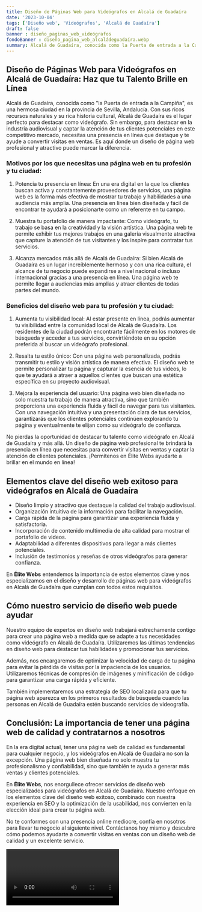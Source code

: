 ```yaml
---
title: Diseño de Páginas Web para Videógrafos en Alcalá de Guadaíra
date: '2023-10-04'
tags: ['Diseño web', 'Videógrafos', 'Alcalá de Guadaíra']
draft: false
banner : diseño_paginas_web_videógrafos
fondoBanner : diseño_pagina_web_alcaládeguadaíra.webp
summary: Alcalá de Guadaíra, conocida como la Puerta de entrada a la Campiña, es una hermosa ciudad en la provincia de Sevilla, Andalucía. Con sus ricos recursos naturales y su rica historia cultural, Alcalá de Guadaíra es el lugar perfecto para destacar como videógrafo. Sin embargo, para destacar en la industria audiovisual y captar la atención de tus clientes potenciales en este competitivo mercado, necesitas una presencia en línea que destaque y te ayude a convertir visitas en ventas. Es aquí donde un diseño de página web profesional y atractivo puede marcar la diferencia.
---
```


## Diseño de Páginas Web para Videógrafos en Alcalá de Guadaíra: Haz que tu Talento Brille en Línea

Alcalá de Guadaíra, conocida como "la Puerta de entrada a la Campiña", es una hermosa ciudad en la provincia de Sevilla, Andalucía. Con sus ricos recursos naturales y su rica historia cultural, Alcalá de Guadaíra es el lugar perfecto para destacar como videógrafo. Sin embargo, para destacar en la industria audiovisual y captar la atención de tus clientes potenciales en este competitivo mercado, necesitas una presencia en línea que destaque y te ayude a convertir visitas en ventas. Es aquí donde un diseño de página web profesional y atractivo puede marcar la diferencia.

### Motivos por los que necesitas una página web en tu profesión y tu ciudad:

1. Potencia tu presencia en línea: En una era digital en la que los clientes buscan activa y constantemente proveedores de servicios, una página web es la forma más efectiva de mostrar tu trabajo y habilidades a una audiencia más amplia. Una presencia en línea bien diseñada y fácil de encontrar te ayudará a posicionarte como un referente en tu campo.

2. Muestra tu portafolio de manera impactante: Como videógrafo, tu trabajo se basa en la creatividad y la visión artística. Una página web te permite exhibir tus mejores trabajos en una galería visualmente atractiva que capture la atención de tus visitantes y los inspire para contratar tus servicios.

3. Alcanza mercados más allá de Alcalá de Guadaíra: Si bien Alcalá de Guadaíra es un lugar increíblemente hermoso y con una rica cultura, el alcance de tu negocio puede expandirse a nivel nacional o incluso internacional gracias a una presencia en línea. Una página web te permite llegar a audiencias más amplias y atraer clientes de todas partes del mundo.

### Beneficios del diseño web para tu profesión y tu ciudad:

1. Aumenta tu visibilidad local: Al estar presente en línea, podrás aumentar tu visibilidad entre la comunidad local de Alcalá de Guadaíra. Los residentes de la ciudad podrán encontrarte fácilmente en los motores de búsqueda y acceder a tus servicios, convirtiéndote en su opción preferida al buscar un videógrafo profesional.

2. Resalta tu estilo único: Con una página web personalizada, podrás transmitir tu estilo y visión artística de manera efectiva. El diseño web te permite personalizar tu página y capturar la esencia de tus videos, lo que te ayudará a atraer a aquellos clientes que buscan una estética específica en su proyecto audiovisual.

3. Mejora la experiencia del usuario: Una página web bien diseñada no solo muestra tu trabajo de manera atractiva, sino que también proporciona una experiencia fluida y fácil de navegar para tus visitantes. Con una navegación intuitiva y una presentación clara de tus servicios, garantizarás que los clientes potenciales continúen explorando tu página y eventualmente te elijan como su videógrafo de confianza.

No pierdas la oportunidad de destacar tu talento como videógrafo en Alcalá de Guadaíra y más allá. Un diseño de página web profesional te brindará la presencia en línea que necesitas para convertir visitas en ventas y captar la atención de clientes potenciales. ¡Permítenos en Élite Webs ayudarte a brillar en el mundo en línea!

<GifSeo />

<Cta />

## Elementos clave del diseño web exitoso para videógrafos en Alcalá de Guadaíra

- Diseño limpio y atractivo que destaque la calidad del trabajo audiovisual.
- Organización intuitiva de la información para facilitar la navegación.
- Carga rápida de la página para garantizar una experiencia fluida y satisfactoria.
- Incorporación de contenido multimedia de alta calidad para mostrar el portafolio de videos.
- Adaptabilidad a diferentes dispositivos para llegar a más clientes potenciales.
- Inclusión de testimonios y reseñas de otros videógrafos para generar confianza.

En **Élite Webs** entendemos la importancia de estos elementos clave y nos especializamos en el diseño y desarrollo de páginas web para videógrafos en Alcalá de Guadaíra que cumplan con todos estos requisitos.

## Cómo nuestro servicio de diseño web puede ayudar

Nuestro equipo de expertos en diseño web trabajará estrechamente contigo para crear una página web a medida que se adapte a tus necesidades como videógrafo en Alcalá de Guadaíra. Utilizaremos las últimas tendencias en diseño web para destacar tus habilidades y promocionar tus servicios.

Además, nos encargaremos de optimizar la velocidad de carga de tu página para evitar la pérdida de visitas por la impaciencia de los usuarios. Utilizaremos técnicas de compresión de imágenes y minificación de código para garantizar una carga rápida y eficiente.

También implementaremos una estrategia de SEO localizada para que tu página web aparezca en los primeros resultados de búsqueda cuando las personas en Alcalá de Guadaíra estén buscando servicios de videografía.

## Conclusión: La importancia de tener una página web de calidad y contratarnos a nosotros

En la era digital actual, tener una página web de calidad es fundamental para cualquier negocio, y los videógrafos en Alcalá de Guadaíra no son la excepción. Una página web bien diseñada no solo muestra tu profesionalismo y confiabilidad, sino que también te ayuda a generar más ventas y clientes potenciales.

En **Élite Webs**, nos enorgullece ofrecer servicios de diseño web especializados para videógrafos en Alcalá de Guadaíra. Nuestro enfoque en los elementos clave del diseño web exitoso, combinado con nuestra experiencia en SEO y la optimización de la usabilidad, nos convierten en la elección ideal para crear tu página web.

No te conformes con una presencia online mediocre, confía en nosotros para llevar tu negocio al siguiente nivel. Contáctanos hoy mismo y descubre cómo podemos ayudarte a convertir visitas en ventas con un diseño web de calidad y un excelente servicio.

<Video />

<CtaBot job='Videógrafos' city='Alcalá de Guadaíra'/>

<Gmaps query='Alcalá de Guadaíra+españa+maps' />